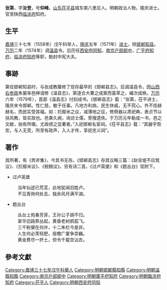 {{Otheruses|other=名为张汝登的其他人物|张汝登}}
{{明清人物信息框
| 姓名 = 張第
| 原名 =
| 圖片名稱= 
| 圖片大小 = 220px
| 圖片說明 = 
| 最高職務 = 陝西臨洮府知府
| 國家 = 大明
| 爵位 =
| 籍貫 = [[山東|山東]][[茌平縣|茌平縣]]
| 族裔 = 漢族
| 字號 = 字汝登，號仰峰
| 諡號 = 
| 出生日期 = 生年不詳
| 出生地點 = 
| 逝世日期 = 卒年不詳
| 逝世地點 = 
| 墓葬 =
| 配偶 =
| 親屬 = 
| 出身 = 
*隆慶五年（1571年）辛未科同進士出身
| 經歷 = 
| 著作 =
*《弄斧集》
}}

'''张第'''，字'''汝登'''，号'''仰峰'''。[[山东|山东]][[茌平县|茌平县]]城东南八里庄人。明朝政治人物，隆庆进士。官至陕西[[临洮府|临洮府]]知府。

==生平==
[[嘉靖|嘉靖]]三十七年（1558年）戊午科举人，[[隆庆_(明朝)|隆庆]]五年（1571年）[[进士|进士]]，除[[邯郸|邯郸]][[知县|知县]]。[[万历|万历]]二年（1574年）调[[温县|温县]]令。后历任[[西安府|西安府]][[同知|同知]]，[[南京|南京]][[户部|户部]][[郎中|郎中]]，[[广平府|广平府]][[知府|知府]]，[[临洮府|临洮府]][[知府|知府]]等职，勅封中宪大夫。

==事跡==
第任邯郸知县时，与张成教纂修了现存最早的《邯郸县志》。后调温县令，因[[山西|山西]][[右参政|右参政]]朱裳率邑绅请修《温县志》，第逐合大曹之成案而荟萃之，编次成帙。[[万历|万历]]六年（1579年），首部《温县志》付刻成书。《邯郸县志》载：“张第，茌平进士，隆庆末令邯郸。性仁慈，敏于任事。凡地方利病，民生休戚，无不究心。外不炫赫赫名，而民实受其福。如：抗鄢米之议，减薄地之征，修祭器以肃祀典，表贞节以扶风教，皆实政也。邑乘久阙，询访士儒，旁搜遗佚。于万历元年勒成一书，邑之文献，始有所徵。尤政绩之显著者。”入祀邯郸名宦祠。《茌平县志》载：“其器宇恢宏，与人无竞，所至有政声，入人才传，享祀忠义祠”。

==著作==
其所著，有《弄斧集》，今其书无存。《邯郸县志》存其议略三篇：《赵垒堤不应筑议》、《抗鄢米议》、《税粮议》。另有诗二首，《过卢英堡》和《题丛台》现附下。
*过卢英堡
:当年仙迹已荒芜，此地犹闻旧姓卢。
:不见青驹何处去，独余风月满平湖。
*题丛台
:丛台上苑春芳菲，王孙公子胡不归。
:翠华旧路莽丛起，黄昏老树鸦孤飞。
:三千粉黛在何许，十二朱栏今是非。
:人生何必羡轻肥，层檐广厦争崇巍。
:黄金费尽一抔土，但令千载空沾衣。

==參考文獻==
{{reflist}}

{{明朝人物小作品}}
{{隆慶五年辛未科殿試金榜}}
{{DEFAULTSORT:Zhang張}}
[[Category:嘉靖三十七年戊午科舉人|Category:嘉靖三十七年戊午科舉人]]
[[Category:明朝邯鄲縣知縣|Category:明朝邯鄲縣知縣]]
[[Category:明朝溫縣知縣|Category:明朝溫縣知縣]]
[[Category:南京戶部郎中|Category:南京戶部郎中]]
[[Category:明朝廣平府知府|Category:明朝廣平府知府]]
[[Category:明朝臨洮府知府|Category:明朝臨洮府知府]]
[[Category:茌平人|Category:茌平人]]
[[Category:明朝西安府同知|Category:明朝西安府同知]]